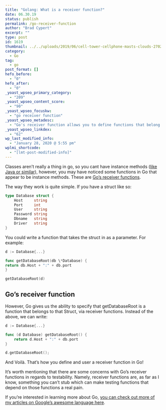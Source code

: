 ```yaml
---
title: "Golang: What is a receiver function?"
date: 06.30.19
status: publish
permalink: /go-receiver-function
author: "Brad Cypert"
excerpt: ""
type: post
id: 1619
thumbnail: ../../uploads/2019/06/cell-tower-cellphone-masts-clouds-270286.jpg
category:
  - Go
tag:
  - go
post_format: []
hefo_before:
  - "0"
hefo_after:
  - "0"
_yoast_wpseo_primary_category:
  - "209"
_yoast_wpseo_content_score:
  - "90"
_yoast_wpseo_focuskw:
  - "go receiver function"
_yoast_wpseo_metadesc:
  - "Go's receiver function allows you to define functions that belong to structs, similarly, but still quite different from instance methods in OOP."
_yoast_wpseo_linkdex:
  - "62"
wp_last_modified_info:
  - "January 28, 2020 @ 5:55 pm"
wplmi_shortcode:
  - "[lmt-post-modified-info]"
---
```


Classes aren’t really a thing in go, so you cant have instance methods ([like Java or similar](https://www.geeksforgeeks.org/static-methods-vs-instance-methods-java/)), however, you may have noticed some functions in Go that appear to be instance methods. These are [Go’s receiver functions](https://tour.golang.org/methods/4).

The way they work is quite simple. If you have a struct like so:

```go
type Database struct {
	Host     string
	Port     int
	User     string
	Password string
	Dbname   string
	Driver   string
}
```

You could write a function that takes the struct in as a parameter. For example:

```go
d := Database{...}

func getDatabaseRoot(db \*Database) {
return db.Host + ":" + db.port
}

getDatabaseRoot(d)

```

## Go’s receiver function

However, Go gives us the ability to specify that getDatabaseRoot is a function that belongs to that Struct, via receiver functions. Instead of the above, we can write:

```go
d := Database{...}

func (d Database) getDatabaseRoot() {
    return d.Host + ":" + db.port
}

d.getDatabaseRoot();
```

And Voilà. That’s how you define and user a receiver function in Go!

It’s worth mentioning that there are some concerns with Go’s receiver functions in regards to testability. Namely, receiver functions are, as far as I know, something you can’t stub which can make testing functions that depend on those functions a real pain.

If you’re interested in learning more about Go, [you can check out more of my articles on Google’s awesome language here](https://www.bradcypert.com/tag/go).
